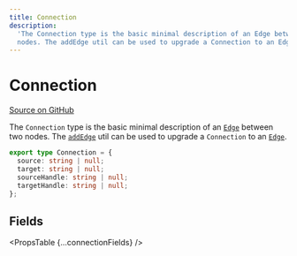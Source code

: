 ```yaml
---
title: Connection
description:
  'The Connection type is the basic minimal description of an Edge between two
  nodes. The addEdge util can be used to upgrade a Connection to an Edge.'
---
```



# Connection

[Source on GitHub](https://github.com/xyflow/xyflow/blob/main/packages/system/src/types/general.ts/#L29-L34)

The `Connection` type is the basic minimal description of an [`Edge`](/api-reference/types/edge)
between two nodes. The [`addEdge`](/api-reference/utils/add-edge) util can be used to upgrade
a `Connection` to an [`Edge`](/api-reference/types/edge).

```ts
export type Connection = {
  source: string | null;
  target: string | null;
  sourceHandle: string | null;
  targetHandle: string | null;
};
```

## Fields

<PropsTable {...connectionFields} />
